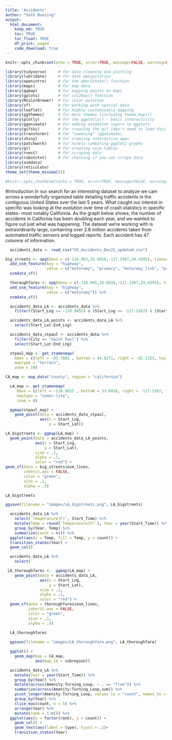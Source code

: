 ```yaml
---
title: 'Accidents'
author: "Seth Buesing"
output: 
  html_document:
    keep_md: TRUE
    toc: TRUE
    toc_float: TRUE
    df_print: paged
    code_download: true
---
```


```r
knitr::opts_chunk$set(echo = TRUE, error=TRUE, message=FALSE, warning=FALSE)
```

```r
library(tidyverse)     # for data cleaning and plotting
library(lubridate)     # for date manipulation
library(openintro)     # for the abbr2state() function
library(maps)          # for map data
library(ggmap)         # for mapping points on maps
library(gplots)        # for col2hex() function
library(RColorBrewer)  # for color palettes
library(sf)            # for working with spatial data
library(leaflet)       # for highly customizable mapping
library(ggthemes)      # for more themes (including theme_map())
library(plotly)        # for the ggplotly() - basic interactivity
library(gganimate)     # for adding animation layers to ggplots
library(gifski)        # for creating the gif (don't need to load this library every time,but need it installed)
library(transformr)    # for "tweening" (gganimate)
library(shiny)         # for creating interactive apps
library(patchwork)     # for nicely combining ggplot2 graphs  
library(gt)            # for creating nice tables
library(rvest)         # for scraping data
library(robotstxt)     # for checking if you can scrape data
library(osmdata)
library(reticulate)
theme_set(theme_minimal())
```

```r
#knitr::opts_chunk$set(echo = TRUE, error=TRUE, message=FALSE, warning=FALSE)
```

#Introduction
  In our search for an interesting dataset to analyze we cam across a wonderfully organized table detailing traffic accidents in the contiguous United States over the last 5 years. What caught our interest in specific was looking at the evolution over time of crash statistics in specific states- most notably California. As the graph below shows, the number of accidents in California has been doubling each year, and we wanted to figure out just what was happening. The dataset we're working with is extraordinarily large, containing over 2.8 million accidents taken from automated traffic sensors and logged reports. Each accident has 47 columns of information.

```r
  accidents_data <- read_csv("US_Accidents_Dec21_updated.csv")
```

```r
big_streets <- opq(bbox = c(-118.965,33.6818,-117.3367,34.4395), timeout = 100)%>%
  add_osm_feature(key = "highway", 
                  value = c("motorway", "primary", "motorway_link", "primary_link")) %>%
  osmdata_sf()
```

```r
  thoroughfares <- opq(bbox = c(-118.965,33.6818,-117.3367,34.4395), timeout = 100)%>%
  add_osm_feature(key = "highway", 
                  value = c("motorway")) %>%
  osmdata_sf()
```


```r
  accidents_data_LA <- accidents_data %>% 
    filter((Start_Lng >= -118.9655) & (Start_Lng <= -117.3367) & (Start_Lat >= 33.6818) & (Start_Lat <= 34.4395))

  accidents_data_LA_points <- accidents_data_LA %>% 
    select(Start_Lat:End_Lng)
```

```r
  accidents_data_stpaul <- accidents_data %>% 
    filter(City == "Saint Paul") %>% 
    select(Start_Lat:End_Lng)
```

```r
  stpaul_map <- get_stamenmap(
    bbox = c(left = -93.7601 , bottom = 44.6271, right = -92.1313, top = 45.2744), 
    maptype = "terrain",
    zoom = 10)
```  

```r
CA_map <- map_data("county", region = "california")
```
 
```r
  LA_map <- get_stamenmap(
     bbox = c(left = -118.9655 , bottom = 33.6818, right = -117.3367, top = 34.4395), 
     maptype = "toner-lite",
     zoom = 8)
```

```r
  ggmap(stpaul_map) +
    geom_point(data = accidents_data_stpaul, 
               aes(x = Start_Lng,
                   y = Start_Lat))
```

```r
LA_bigstreets <- ggmap(LA_map) +
  geom_point(data = accidents_data_LA_points, 
             aes(x = Start_Lng,
                 y = Start_Lat),
             size = .1,
             alpha = .1,
             color = "red") +
geom_sf(data = big_streets$osm_lines,
        inherit.aes = FALSE,
        color = "green",
        size = .1,
        alpha = .9)

LA_bigstreets

ggsave(filename = "images/LA_bigstreets.png", LA_bigstreets)
```

```r
  accidents_data_LA %>%
    select(`Temperature(F)`, Start_Time) %>%
    mutate(Temp = round(`Temperature(F)`), Year = year(Start_Time)) %>% 
    group_by(Year, Temp) %>% 
    summarize(count = n()) %>% 
  ggplot(aes(x = Temp, fill = Temp, y = count)) +
  transition_states(Year) +
  geom_col()
```

```r
  accidents_data_LA %>% 
    select(
```

```r
 LA_thoroughfares <-  ggmap(LA_map) +
    geom_point(data = accidents_data_LA, 
               aes(x = Start_Lng,
                   y = Start_Lat),
               size = .2,
               alpha = .1,
               color = "red") +
  geom_sf(data = thoroughfares$osm_lines,
          inherit.aes = FALSE,
          color = "green",
          size = .1,
          alpha = .9)

  LA_thoroughfares
  
  ggsave(filename = "images/LA_thoroughfare.png", LA_thoroughfare)
```

```r
  ggplot() +
    geom_map(map = CA_map,
             aes(map_id = subregion))
```

```r
  accidents_data_LA %>% 
    mutate(Year = year(Start_Time)) %>% 
    group_by(Year) %>% 
    mutate(across(Amenity:Turning_Loop, ~ . == "True")) %>% 
    summarize(across(Amenity:Turning_Loop,sum)) %>% 
    pivot_longer(Amenity:Turning_Loop, values_to = "count", names_to = "type") %>% 
    group_by(Year) %>% 
    slice_max(count, n = 5) %>% 
    arrange(Year) %>% 
    mutate(rank = 1:n()) %>% 
  ggplot(aes(x = factor(rank), y = count)) +
    geom_col() +
    geom_text(aes(label = type), hjust = .1)+
    transition_states(Year)
```


